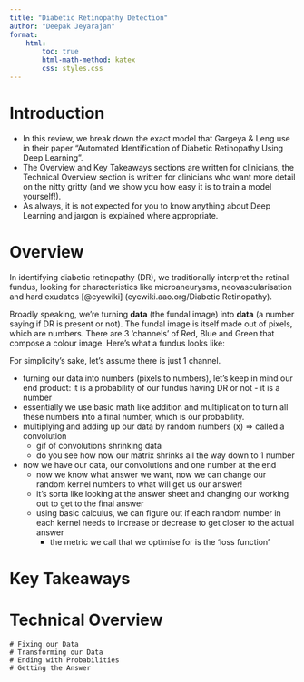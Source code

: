 ```yaml
---
title: "Diabetic Retinopathy Detection"
author: "Deepak Jeyarajan"
format:
    html:
        toc: true
        html-math-method: katex
        css: styles.css
---
```


# Introduction
- In this review, we break down the exact model that Gargeya & Leng use in their paper "Automated Identification of Diabetic Retinopathy Using Deep Learning". 
- The Overview and Key Takeaways sections are written for clinicians, the Technical Overview section is written for clinicians who want more detail on the nitty gritty (and we show you how easy it is to train a model yourself!).  
- As always, it is not expected for you to know anything about Deep Learning and jargon is explained where appropriate. 

# Overview
In identifying diabetic retinopathy (DR), we traditionally interpret the retinal fundus, looking for characteristics like microaneurysms, neovascularisation and hard exudates [@eyewiki] (eyewiki.aao.org/Diabetic Retinopathy). 

Broadly speaking, we're turning <b>data</b> (the fundal image) into <b>data</b> (a number saying if DR is present or not). The fundal image is itself made out of pixels, which are numbers. There are 3 'channels' of Red, Blue and Green that compose a colour image. Here's what a fundus looks like: 


For simplicity's sake, let's assume there is just 1 channel. 

- turning our data into numbers (pixels to numbers), let's keep in mind our end product: it is a probability of our fundus having DR or not - it is a number
- essentially we use basic math like addition and multiplication to turn all these numbers into a final number, which is our probability.
- multiplying and adding up our data by random numbers (x) ⇒ called a convolution 
    - gif of convolutions shrinking data
    - do you see how now our matrix shrinks all the way down to 1 number
- now we have our data, our convolutions and one number at the end
    - now we know what answer we want, now we can change our random kernel numbers to what will get us our answer!
    - it's sorta like looking at the answer sheet and changing our working out to get to the final answer
    - using basic calculus, we can figure out if each random number in each kernel needs to increase or decrease to get closer to the actual answer
        - the metric we call that we optimise for is the 'loss function'

# Key Takeaways

# Technical Overview
    # Fixing our Data
    # Transforming our Data
    # Ending with Probabilities
    # Getting the Answer